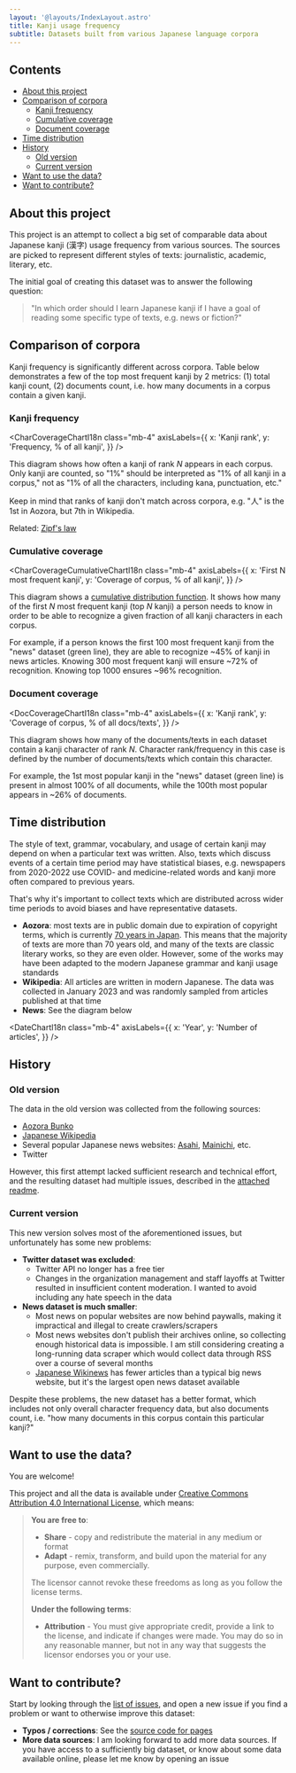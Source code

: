 ```yaml
---
layout: '@layouts/IndexLayout.astro'
title: Kanji usage frequency
subtitle: Datasets built from various Japanese language corpora
---
```


## Contents

- [About this project](#about-this-project)
- [Comparison of corpora](#comparison-of-corpora)
  - [Kanji frequency](#kanji-frequency)
  - [Cumulative coverage](#cumulative-coverage)
  - [Document coverage](#document-coverage)
- [Time distribution](#time-distribution)
- [History](#history)
  - [Old version](#old-version)
  - [Current version](#current-version)
- [Want to use the data?](#want-to-use-the-data)
- [Want to contribute?](#want-to-contribute)

## About this project

This project is an attempt to collect a big set of comparable data
about Japanese kanji (漢字) usage frequency from various sources.
The sources are picked to represent different styles of texts:
journalistic, academic, literary, etc.

The initial goal of creating this dataset was to answer the following question:

> "In which order should I learn Japanese kanji if I have a goal
> of reading some specific type of texts, e.g. news or fiction?"

## Comparison of corpora

Kanji frequency is significantly different across corpora.
Table below demonstrates a few of the top most frequent kanji
by 2 metrics: (1) total kanji count, (2) documents count, i.e. how many
documents in a corpus contain a given kanji.


<DatasetComparisonTable class="mb-4" />

### Kanji frequency


<CharCoverageChartI18n
  class="mb-4"
  axisLabels={{
    x: 'Kanji rank',
    y: 'Frequency, % of all kanji',
  }}
/>

This diagram shows how often a kanji of rank _N_ appears in each corpus.
Only kanji are counted, so "1%" should be interpreted as "1% of all kanji in a corpus,"
not as "1% of all the characters, including kana, punctuation, etc."

Keep in mind that ranks of kanji don't match across corpora,
e.g. "人" is the 1st in Aozora, but 7th in Wikipedia.

Related: [Zipf's law](https://en.wikipedia.org/wiki/Zipf%27s_law)

### Cumulative coverage


<CharCoverageCumulativeChartI18n
  class="mb-4"
  axisLabels={{
    x: 'First N most frequent kanji',
    y: 'Coverage of corpus, % of all kanji',
  }}
/>

This diagram shows a
[cumulative distribution function](https://en.wikipedia.org/wiki/Cumulative_distribution_function).
It shows how many of the first _N_ most frequent kanji (top _N_ kanji)
a person needs to know in order to be able to recognize a given fraction
of all kanji characters in each corpus.

For example, if a person knows the first 100 most frequent kanji from
the "news" dataset (green line), they are able to recognize ~45% of kanji
in news articles. Knowing 300 most frequent kanji will ensure ~72% of
recognition. Knowing top 1000 ensures ~96% recognition.

### Document coverage


<DocCoverageChartI18n
  class="mb-4"
  axisLabels={{
    x: 'Kanji rank',
    y: 'Coverage of corpus, % of all docs/texts',
  }}
/>

This diagram shows how many of the documents/texts in each dataset contain
a kanji character of rank _N_. Character rank/frequency in this case is defined
by the number of documents/texts which contain this character.

For example, the 1st most popular kanji in the "news" dataset (green line)
is present in almost 100% of all documents, while the 100th most popular
appears in ~26% of documents.

## Time distribution

The style of text, grammar, vocabulary, and usage of certain kanji
may depend on when a particular text was written. Also, texts which
discuss events of a certain time period may have statistical biases,
e.g. newspapers from 2020-2022 use COVID- and medicine-related
words and kanji more often compared to previous years.

That's why it's important to collect texts which are distributed
across wider time periods to avoid biases and have representative
datasets.

- **Aozora**: most texts are in public domain due to
  expiration of copyright terms, which is currently
  [70 years in Japan](https://en.wikipedia.org/wiki/Copyright_law_of_Japan).
  This means that the majority of texts are more than 70 years old,
  and many of the texts are classic literary works, so they are even older.
  However, some of the works may have been adapted
  to the modern Japanese grammar and kanji usage standards
- **Wikipedia**: All articles are written in modern Japanese.
  The data was collected in January 2023 and was randomly
  sampled from articles published at that time
- **News**: See the diagram below


<DateChartI18n
  class="mb-4"
  axisLabels={{
    x: 'Year',
    y: 'Number of articles',
  }}
/>

## History

### Old version

The data in the old version was collected from the following sources:

- [Aozora Bunko](https://www.aozora.gr.jp/)
- [Japanese Wikipedia](https://ja.wikipedia.org/)
- Several popular Japanese news websites:
  [Asahi](https://www.asahi.com/),
  [Mainichi](https://mainichi.jp/), etc.
- Twitter

However, this first attempt lacked sufficient research and technical effort,
and the resulting dataset had multiple issues, described in the
[attached readme](https://github.com/scriptin/kanji-frequency/tree/master/data2015/README.md).

### Current version

This new version solves most of the aforementioned issues,
but unfortunately has some new problems:

- **Twitter dataset was excluded**:
  - Twitter API no longer has a free tier
  - Changes in the organization management and staff layoffs at Twitter
    resulted in insufficient content moderation.
    I wanted to avoid including any hate speech in the data
- **News dataset is much smaller**:
  - Most news on popular websites are now behind paywalls,
    making it impractical and illegal to create crawlers/scrapers
  - Most news websites don't publish their archives online,
    so collecting enough historical data is impossible.
    I am still considering creating a long-running data scraper which
    would collect data through RSS over a course of several months
  - [Japanese Wikinews](https://ja.wikinews.org/) has fewer
    articles than a typical big news website, but it's the largest
    open news dataset available

Despite these problems, the new dataset has a better format,
which includes not only overall character frequency data,
but also documents count, i.e. "how many documents
in this corpus contain this particular kanji?"

## Want to use the data?

You are welcome!

This project and all the data is available under
[Creative Commons Attribution 4.0 International License](http://creativecommons.org/licenses/by/4.0/),
which means:

> **You are free to**:
>
> - **Share** - copy and redistribute the material in any medium or format
> - **Adapt** - remix, transform, and build upon the material for any purpose, even commercially.
>
> The licensor cannot revoke these freedoms as long as you follow the license terms.
>
> **Under the following terms**:
>
> - **Attribution** - You must give appropriate credit,
>   provide a link to the license, and indicate if changes were made.
>   You may do so in any reasonable manner, but not in any way
>   that suggests the licensor endorses you or your use.

## Want to contribute?

Start by looking through the
[list of issues](https://github.com/scriptin/kanji-frequency/issues),
and open a new issue if you find a problem or want to otherwise
improve this dataset:

- **Typos / corrections**: See the
  [source code for pages](https://github.com/scriptin/kanji-frequency/tree/master/src/pages)
- **More data sources**: I am looking forward to add more data sources.
  If you have access to a sufficiently big dataset, or know about some data
  available online, please let me know by opening an issue
